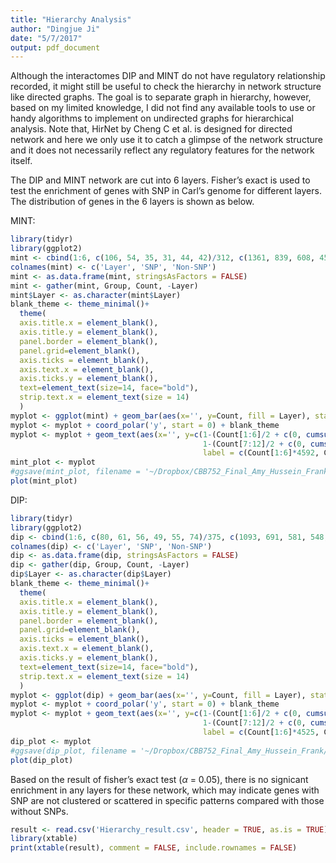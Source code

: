 ```yaml
---
title: "Hierarchy Analysis"
author: "Dingjue Ji"
date: "5/7/2017"
output: pdf_document
---
```


Although the interactomes DIP and MINT do not have regulatory relationship recorded, it might still be useful to check the hierarchy in network structure like directed graphs. The goal is to separate graph in hierarchy, however, based on my limited knowledge, I did not find any available tools to use or handy algorithms to implement on undirected graphs for hierarchical analysis. Note that, HirNet by Cheng C et al. is designed for directed network and here we only use it to catch a glimpse of the network structure and it does not necessarily reflect any regulatory features for the network itself. 

The DIP and MINT network are cut into 6 layers. Fisher's exact is used to test the enrichment of genes with SNP in Carl's genome for different layers. The distribution of genes in the 6 layers is shown as below.

MINT:

```r
library(tidyr)
library(ggplot2)
mint <- cbind(1:6, c(106, 54, 35, 31, 44, 42)/312, c(1361, 839, 608, 459, 502, 823)/4592)
colnames(mint) <- c('Layer', 'SNP', 'Non-SNP')
mint <- as.data.frame(mint, stringsAsFactors = FALSE)
mint <- gather(mint, Group, Count, -Layer)
mint$Layer <- as.character(mint$Layer)
blank_theme <- theme_minimal()+
  theme(
  axis.title.x = element_blank(),
  axis.title.y = element_blank(),
  panel.border = element_blank(),
  panel.grid=element_blank(),
  axis.ticks = element_blank(),
  axis.text.x = element_blank(),
  axis.ticks.y = element_blank(),
  text=element_text(size=14, face="bold"),
  strip.text.x = element_text(size = 14)
  )
myplot <- ggplot(mint) + geom_bar(aes(x='', y=Count, fill = Layer), stat = 'identity')
myplot <- myplot + coord_polar('y', start = 0) + blank_theme
myplot <- myplot + geom_text(aes(x='', y=c(1-(Count[1:6]/2 + c(0, cumsum(Count[1:6])[-6])), 
                                           1-(Count[7:12]/2 + c(0, cumsum(Count[7:12])[-6]))), 
                                           label = c(Count[1:6]*4592, Count[7:12]*312)), size=5) + facet_wrap(~Group)
mint_plot <- myplot
#ggsave(mint_plot, filename = '~/Dropbox/CBB752_Final_Amy_Hussein_Frank/Cytoscape/MINT_Layers.png', width = 8, height = 6)
plot(mint_plot)
```

DIP:

```r
library(tidyr)
library(ggplot2)
dip <- cbind(1:6, c(80, 61, 56, 49, 55, 74)/375, c(1093, 691, 581, 548, 662, 950)/4525)
colnames(dip) <- c('Layer', 'SNP', 'Non-SNP')
dip <- as.data.frame(dip, stringsAsFactors = FALSE)
dip <- gather(dip, Group, Count, -Layer)
dip$Layer <- as.character(dip$Layer)
blank_theme <- theme_minimal()+
  theme(
  axis.title.x = element_blank(),
  axis.title.y = element_blank(),
  panel.border = element_blank(),
  panel.grid=element_blank(),
  axis.ticks = element_blank(),
  axis.text.x = element_blank(),
  axis.ticks.y = element_blank(),
  text=element_text(size=14, face="bold"),
  strip.text.x = element_text(size = 14)
  )
myplot <- ggplot(dip) + geom_bar(aes(x='', y=Count, fill = Layer), stat = 'identity')
myplot <- myplot + coord_polar('y', start = 0) + blank_theme
myplot <- myplot + geom_text(aes(x='', y=c(1-(Count[1:6]/2 + c(0, cumsum(Count[1:6])[-6])), 
                                           1-(Count[7:12]/2 + c(0, cumsum(Count[7:12])[-6]))), 
                                           label = c(Count[1:6]*4525, Count[7:12]*375)), size=5) + facet_wrap(~Group)
dip_plot <- myplot
#ggsave(dip_plot, filename = '~/Dropbox/CBB752_Final_Amy_Hussein_Frank/Cytoscape/DIP_Layers.png', width = 8, height = 6)
plot(dip_plot)
```

Based on the result of fisher's exact test ($\alpha$ = 0.05), there is no signicant enrichment in any layers for these network, which may indicate genes with SNP are not clustered or scattered in specific patterns compared with those without SNPs. 

```r
result <- read.csv('Hierarchy_result.csv', header = TRUE, as.is = TRUE)
library(xtable)
print(xtable(result), comment = FALSE, include.rownames = FALSE)
```

